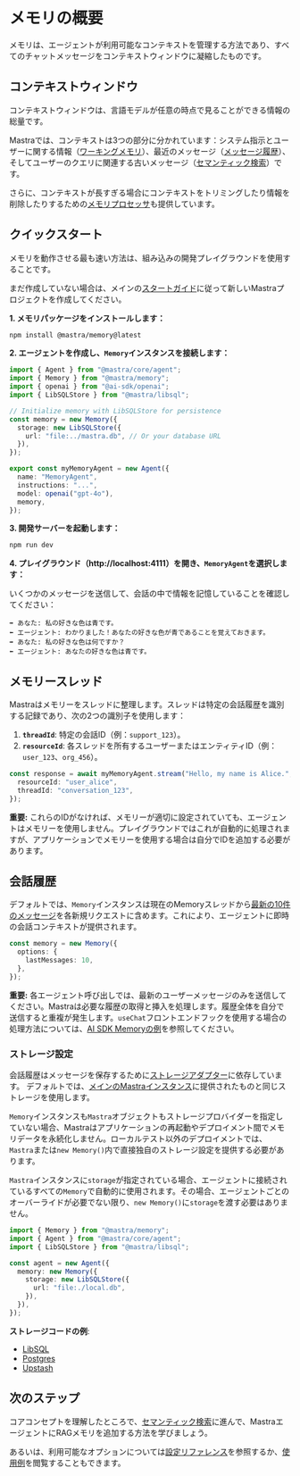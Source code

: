# メモリの概要

メモリは、エージェントが利用可能なコンテキストを管理する方法であり、すべてのチャットメッセージをコンテキストウィンドウに凝縮したものです。

## コンテキストウィンドウ

コンテキストウィンドウは、言語モデルが任意の時点で見ることができる情報の総量です。

Mastraでは、コンテキストは3つの部分に分かれています：システム指示とユーザーに関する情報（[ワーキングメモリ](./working-memory.mdx)）、最近のメッセージ（[メッセージ履歴](#conversation-history)）、そしてユーザーのクエリに関連する古いメッセージ（[セマンティック検索](./semantic-recall.mdx)）です。

さらに、コンテキストが長すぎる場合にコンテキストをトリミングしたり情報を削除したりするための[メモリプロセッサ](./memory-processors.mdx)も提供しています。

## クイックスタート

メモリを動作させる最も速い方法は、組み込みの開発プレイグラウンドを使用することです。

まだ作成していない場合は、メインの[スタートガイド](/docs/getting-started/installation)に従って新しいMastraプロジェクトを作成してください。

**1. メモリパッケージをインストールします：**

```bash npm2yarn copy
npm install @mastra/memory@latest
```

**2. エージェントを作成し、`Memory`インスタンスを接続します：**

```typescript filename="src/mastra/agents/index.ts" {10-14}
import { Agent } from "@mastra/core/agent";
import { Memory } from "@mastra/memory";
import { openai } from "@ai-sdk/openai";
import { LibSQLStore } from "@mastra/libsql";

// Initialize memory with LibSQLStore for persistence
const memory = new Memory({
  storage: new LibSQLStore({
    url: "file:../mastra.db", // Or your database URL
  }),
});

export const myMemoryAgent = new Agent({
  name: "MemoryAgent",
  instructions: "...",
  model: openai("gpt-4o"),
  memory,
});
```

**3. 開発サーバーを起動します：**

```bash npm2yarn copy
npm run dev
```

**4. プレイグラウンド（http://localhost:4111）を開き、`MemoryAgent`を選択します：**

いくつかのメッセージを送信して、会話の中で情報を記憶していることを確認してください：

```
➡️ あなた: 私の好きな色は青です。
⬅️ エージェント: わかりました！あなたの好きな色が青であることを覚えておきます。
➡️ あなた: 私の好きな色は何ですか？
⬅️ エージェント: あなたの好きな色は青です。
```

## メモリースレッド

Mastraはメモリーをスレッドに整理します。スレッドは特定の会話履歴を識別する記録であり、次の2つの識別子を使用します：

1.  **`threadId`**: 特定の会話ID（例：`support_123`）。
2.  **`resourceId`**: 各スレッドを所有するユーザーまたはエンティティID（例：`user_123`、`org_456`）。

```typescript {2,3}
const response = await myMemoryAgent.stream("Hello, my name is Alice.", {
  resourceId: "user_alice",
  threadId: "conversation_123",
});
```

**重要:** これらのIDがなければ、メモリーが適切に設定されていても、エージェントはメモリーを使用しません。プレイグラウンドではこれが自動的に処理されますが、アプリケーションでメモリーを使用する場合は自分でIDを追加する必要があります。

## 会話履歴

デフォルトでは、`Memory`インスタンスは現在のMemoryスレッドから[最新の10件のメッセージ](../../reference/memory/Memory.mdx)を各新規リクエストに含めます。これにより、エージェントに即時の会話コンテキストが提供されます。

```ts {3}
const memory = new Memory({
  options: {
    lastMessages: 10,
  },
});
```

**重要:** 各エージェント呼び出しでは、最新のユーザーメッセージのみを送信してください。Mastraは必要な履歴の取得と挿入を処理します。履歴全体を自分で送信すると重複が発生します。`useChat`フロントエンドフックを使用する場合の処理方法については、[AI SDK Memoryの例](../../examples/memory/use-chat.mdx)を参照してください。

### ストレージ設定

会話履歴はメッセージを保存するために[ストレージアダプター](/reference/memory/Memory#parameters)に依存しています。
デフォルトでは、[メインのMastraインスタンス](https://mastra.ai/reference/core/mastra-class#initialization)に提供されたものと同じストレージを使用します。

`Memory`インスタンスも`Mastra`オブジェクトもストレージプロバイダーを指定していない場合、Mastraはアプリケーションの再起動やデプロイメント間でメモリデータを永続化しません。ローカルテスト以外のデプロイメントでは、`Mastra`または`new Memory()`内で直接独自のストレージ設定を提供する必要があります。

`Mastra`インスタンスに`storage`が指定されている場合、エージェントに接続されているすべての`Memory`で自動的に使用されます。その場合、エージェントごとのオーバーライドが必要でない限り、`new Memory()`に`storage`を渡す必要はありません。

```ts {7-9}
import { Memory } from "@mastra/memory";
import { Agent } from "@mastra/core/agent";
import { LibSQLStore } from "@mastra/libsql";

const agent = new Agent({
  memory: new Memory({
    storage: new LibSQLStore({
      url: "file:./local.db",
    }),
  }),
});
```

**ストレージコードの例**:

- [LibSQL](/examples/memory/memory-with-libsql)
- [Postgres](/examples/memory/memory-with-pg)
- [Upstash](/examples/memory/memory-with-upstash)

## 次のステップ

コアコンセプトを理解したところで、[セマンティック検索](./semantic-recall.mdx)に進んで、MastraエージェントにRAGメモリを追加する方法を学びましょう。

あるいは、利用可能なオプションについては[設定リファレンス](../../reference/memory/Memory.mdx)を参照するか、[使用例](../../examples/memory/use-chat.mdx)を閲覧することもできます。
